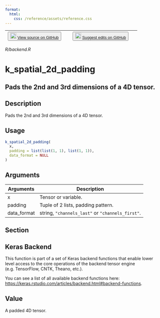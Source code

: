 ```yaml
---
format:
  html:
    css: /reference/assets/reference.css
---
```


| <button class="button"> ![](/reference/assets/GitHub-Mark-32px.png){width="20"} [View source on GitHub](https://github.com/rstudio/keras//blob/main/R/backend.R) </button> | <button class="button"> ![](/reference/assets/GitHub-Mark-32px.png){width="20"} [Suggest edits on GitHub](https://github.com/rstudio/keras//edit/main/R/backend.R) </button> |
|:------------------------------:|:--------------------------------------:|

*R/backend.R*

# k_spatial_2d_padding

## Pads the 2nd and 3rd dimensions of a 4D tensor.

## Description
Pads the 2nd and 3rd dimensions of a 4D tensor. 


## Usage
```r
k_spatial_2d_padding( 
  x, 
  padding = list(list(1, 1), list(1, 1)), 
  data_format = NULL 
) 
```

## Arguments
|Arguments|Description|
|---|---|
| x | Tensor or variable. |
| padding | Tuple of 2 lists, padding pattern. |
| data_format | string, `"channels_last"` or `"channels_first"`. |


## Section

## Keras Backend

This function is part of a set of Keras backend functions that enable lower level access to the core operations of the backend tensor engine (e.g. TensorFlow, CNTK, Theano, etc.). 

You can see a list of all available backend functions here: [https://keras.rstudio.com/articles/backend.html#backend-functions](https://keras.rstudio.com/articles/backend.html#backend-functions). 

## Value
A padded 4D tensor. 




